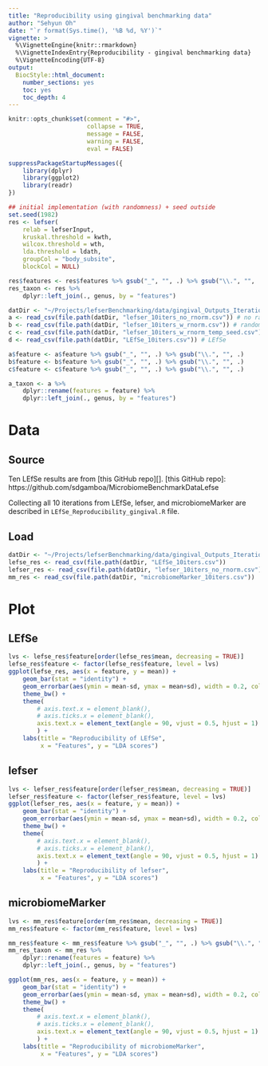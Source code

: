 ```yaml
---
title: "Reproducibility using gingival benchmarking data"
author: "Sehyun Oh"
date: "`r format(Sys.time(), '%B %d, %Y')`"
vignette: >
  %\VignetteEngine{knitr::rmarkdown}
  %\VignetteIndexEntry{Reproducibility - gingival benchmarking data}
  %\VignetteEncoding{UTF-8}
output:
  BiocStyle::html_document:
    number_sections: yes
    toc: yes
    toc_depth: 4
---
```


```r
knitr::opts_chunk$set(comment = "#>", 
                      collapse = TRUE, 
                      message = FALSE, 
                      warning = FALSE,
                      eval = FALSE)
```

```r
suppressPackageStartupMessages({
    library(dplyr)
    library(ggplot2)
    library(readr)
})
```

```r
## initial implementation (with randomness) + seed outside
set.seed(1982)
res <- lefser(
    relab = lefserInput,
    kruskal.threshold = kwth,
    wilcox.threshold = wth,
    lda.threshold = ldath,
    groupCol = "body_subsite",
    blockCol = NULL)  

res$features <- res$features %>% gsub("_", "", .) %>% gsub("\\.", "", .)
res_taxon <- res %>% 
    dplyr::left_join(., genus, by = "features")
```

```r
datDir <- "~/Projects/lefserBenchmarking/data/gingival_Outputs_Iterations"
a <- read_csv(file.path(datDir, "lefser_10iters_no_rnorm.csv")) # no randomness
b <- read_csv(file.path(datDir, "lefser_10iters_w_rnorm.csv")) # randomness without seed
c <- read_csv(file.path(datDir, "lefser_10iters_w_rnorm_temp_seed.csv")) # randomness with temporal seed (1982) inside
d <- read_csv(file.path(datDir, "LEfSe_10iters.csv")) # LEfSe

a$feature <- a$feature %>% gsub("_", "", .) %>% gsub("\\.", "", .)
b$feature <- b$feature %>% gsub("_", "", .) %>% gsub("\\.", "", .)
c$feature <- c$feature %>% gsub("_", "", .) %>% gsub("\\.", "", .)

a_taxon <- a %>% 
    dplyr::rename(features = feature) %>%
    dplyr::left_join(., genus, by = "features")
```






# Data
## Source
Ten LEfSe results are from [this GitHub repo][].
[this GitHub repo]: https://github.com/sdgamboa/MicrobiomeBenchmarkDataLefse

Collecting all 10 iterations from LEfSe, lefser, and microbiomeMarker are
described in `LEfSe_Reproducibility_gingival.R` file.

## Load
```r
datDir <- "~/Projects/lefserBenchmarking/data/gingival_Outputs_Iterations"
lefse_res <- read_csv(file.path(datDir, "LEfSe_10iters.csv"))
lefser_res <- read_csv(file.path(datDir, "lefser_10iters_no_rnorm.csv"))
mm_res <- read_csv(file.path(datDir, "microbiomeMarker_10iters.csv"))
```


# Plot
## LEfSe
```r
lvs <- lefse_res$feature[order(lefse_res$mean, decreasing = TRUE)]
lefse_res$feature <- factor(lefse_res$feature, level = lvs)
ggplot(lefse_res, aes(x = feature, y = mean)) +
    geom_bar(stat = "identity") +
    geom_errorbar(aes(ymin = mean-sd, ymax = mean+sd), width = 0.2, col = "red") +
    theme_bw() + 
    theme(
        # axis.text.x = element_blank(),
        # axis.ticks.x = element_blank(),
        axis.text.x = element_text(angle = 90, vjust = 0.5, hjust = 1)
        ) + 
    labs(title = "Reproducibility of LEfSe",
         x = "Features", y = "LDA scores")
```

## lefser
```r
lvs <- lefser_res$feature[order(lefser_res$mean, decreasing = TRUE)]
lefser_res$feature <- factor(lefser_res$feature, level = lvs)
ggplot(lefser_res, aes(x = feature, y = mean)) +
    geom_bar(stat = "identity") +
    geom_errorbar(aes(ymin = mean-sd, ymax = mean+sd), width = 0.2, col = "red") +
    theme_bw() + 
    theme(
        # axis.text.x = element_blank(),
        # axis.ticks.x = element_blank(),
        axis.text.x = element_text(angle = 90, vjust = 0.5, hjust = 1)
        ) + 
    labs(title = "Reproducibility of lefser",
         x = "Features", y = "LDA scores")
```



## microbiomeMarker
```r
lvs <- mm_res$feature[order(mm_res$mean, decreasing = TRUE)]
mm_res$feature <- factor(mm_res$feature, level = lvs)

mm_res$feature <- mm_res$feature %>% gsub("_", "", .) %>% gsub("\\.", "", .)
mm_res_taxon <- mm_res %>% 
    dplyr::rename(features = feature) %>%
    dplyr::left_join(., genus, by = "features")
```


```r
ggplot(mm_res, aes(x = feature, y = mean)) +
    geom_bar(stat = "identity") +
    geom_errorbar(aes(ymin = mean-sd, ymax = mean+sd), width = 0.2, col = "red") +
    theme_bw() + 
    theme(
        # axis.text.x = element_blank(),
        # axis.ticks.x = element_blank(),
        axis.text.x = element_text(angle = 90, vjust = 0.5, hjust = 1)
        ) +
    labs(title = "Reproducibility of microbiomeMarker",
         x = "Features", y = "LDA scores")
```